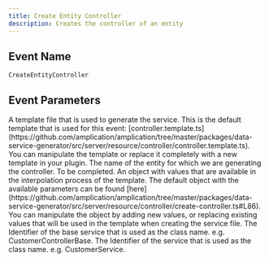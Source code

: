 ```yaml
---
title: Create Entity Controller
description: Creates the controller of an entity
---
```


## Event Name

`CreateEntityController`

## Event Parameters

<ParamField body="template" type="namedTypes.File">
  A template file that is used to generate the service. This is the default template that is used for this event: [controller.template.ts](https://github.com/amplication/amplication/tree/master/packages/data-service-generator/src/server/resource/controller/controller.template.ts). You can manipulate the template or replace it completely with a new template in your plugin.
</ParamField>
<ParamField body="entityName" type="string">
  The name of the entity for which we are generating the controller.
</ParamField>
<ParamField body="entityServiceModule" type="string">
  To be completed.
</ParamField>
<ParamField body="templateMapping" type="{ [key: string]: any }">
  An object with values that are available in the interpolation process of the template. The default object with the available parameters can be found [here](https://github.com/amplication/amplication/tree/master/packages/data-service-generator/src/server/resource/controller/create-controller.ts#L86). You can manipulate the object by adding new values, or replacing existing values that will be used in the template when creating the service file.
</ParamField>
<ParamField body="controllerBaseId" type="namedTypes.Identifier">
  The Identifier of the base service that is used as the class name. e.g. CustomerControllerBase.
</ParamField>
<ParamField body="serviceId" type="namedTypes.Identifier">
  The Identifier of the service that is used as the class name. e.g. CustomerService.
</ParamField>